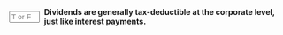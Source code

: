 ::: {.question-block}

<form onsubmit="event.preventDefault(); checkAnswerBox('module10_tf_q56','F')" style="display: flex; align-items: center; gap: 8px;">
  <input type="text" id="module10_tf_q56" name="module10_tf_q56" maxlength="1" placeholder="T or F" style="width: 55px;" data-correct-answer="F" /> 
  <label for="module10_tf_q56"><strong>Dividends are generally tax-deductible at the corporate level, just like interest payments.</strong></label>
</form>

<div id="feedback-module10_tf_q56" class="feedback" data-status="" style="display:none;">
FALSE. False. Dividends are not deductible; interest typically is.
</div>

:::
